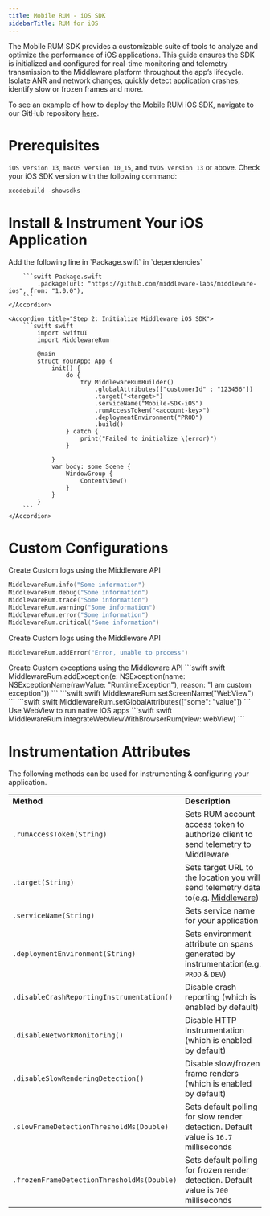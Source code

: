 ```yaml
---
title: Mobile RUM - iOS SDK
sidebarTitle: RUM for iOS
---
```


The Mobile RUM SDK provides a customizable suite of tools to analyze and optimize the performance of iOS applications. This guide ensures the SDK is initialized and configured for real-time monitoring and telemetry transmission to the Middleware platform throughout the app’s lifecycle. Isolate ANR and network changes, quickly detect application crashes, identify slow or frozen frames and more.

<Note> To see an example of how to deploy the Mobile RUM iOS SDK, navigate to our GitHub repository [here](https://github.com/middleware-labs/middleware-ios).</Note>

# Prerequisites
`iOS version 13`, `macOS version 10_15`, and `tvOS version 13` or above. Check your iOS SDK version with the following command:
```shell Shell
xcodebuild -showsdks
```


# Install & Instrument Your iOS Application

<AccordionGroup>
    <Accordion title="Step 1: Install Swift Package">
        Add the following line in `Package.swift` in `dependencies`

        ```swift Package.swift
            .package(url: "https://github.com/middleware-labs/middleware-ios", from: "1.0.0"),
        ```
    </Accordion>

    <Accordion title="Step 2: Initialize Middleware iOS SDK">
        ```swift swift
            import SwiftUI
            import MiddlewareRum
                        
            @main
            struct YourApp: App {
                init() {
                    do {
                        try MiddlewareRumBuilder()
                            .globalAttributes(["customerId" : "123456"])
                            .target("<target>")
                            .serviceName("Mobile-SDK-iOS")
                            .rumAccessToken("<account-key>")
                            .deploymentEnvironment("PROD")
                            .build()
                    } catch {
                        print("Failed to initialize \(error)")
                    }
                    
                }
                var body: some Scene {
                    WindowGroup {
                        ContentView()
                    }
                }
            }  
        ```
    </Accordion>
</AccordionGroup>

# Custom Configurations

<Accordion title="Logs">
Create Custom logs using the Middleware API

```swift swift
MiddlewareRum.info("Some information")
MiddlewareRum.debug("Some information")
MiddlewareRum.trace("Some information")
MiddlewareRum.warning("Some information")
MiddlewareRum.error("Some information")
MiddlewareRum.critical("Some information")
```
</Accordion>

<Accordion title="Errors to Traces">

Create Custom logs using the Middleware API
```swift swift
MiddlewareRum.addError("Error, unable to process")
```
</Accordion>

<Accordion title="Exceptions">
Create Custom exceptions using the Middleware API
```swift swift
MiddlewareRum.addException(e: NSException(name: NSExceptionName(rawValue: "RuntimeException"), reason: "I am custom exception"))
```
</Accordion>

<Accordion title="Set Your Screen Name">
```swift swift
MiddlewareRum.setScreenName("WebView")
```
</Accordion>

<Accordion title="Set Global Attributes">
```swift swift
MiddlewareRum.setGlobalAttributes(["some": "value"])
```
</Accordion>

<Accordion title="WebView Instrumentation">
Use WebView to run native iOS apps
    ```swift swift
    MiddlewareRum.integrateWebViewWithBrowserRum(view: webView)
    ```
</Accordion>

# Instrumentation Attributes

The following methods can be used for instrumenting & configuring your application.

|                                           |                                                         |
| :-------------------------------------   | :------------------------------------------------ |
| __Method__                                | __Description__ |
| `.rumAccessToken(String)`                 | Sets RUM account access token to authorize client to send telemetry to Middleware |
| `.target(String)`                         | Sets target URL to the location you will send telemetry data to(e.g. [Middleware](https://app.middleware.io/)) |
| `.serviceName(String)`                    | Sets service name for your application|
| `.deploymentEnvironment(String)`          | Sets environment attribute on spans generated by instrumentation(e.g. `PROD` & `DEV`) |
| `.disableCrashReportingInstrumentation()` | Disable crash reporting (which is enabled by default) |
| `.disableNetworkMonitoring()`             | Disable HTTP Instrumentation (which is enabled by default) |
| `.disableSlowRenderingDetection()`	    | Disable slow/frozen frame renders (which is enabled by default) |
| `.slowFrameDetectionThresholdMs(Double)`	| Sets default polling for slow render detection. Default value is `16.7` milliseconds|
| `.frozenFrameDetectionThresholdMs(Double)`| Sets default polling for frozen render detection. Default value is `700` milliseconds |